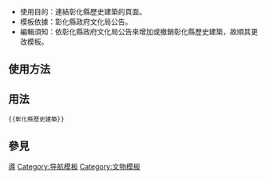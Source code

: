 <includeonly><!-- 在這裡加入模板的保護標識 --></includeonly><noinclude>{{template doc page viewed directly}}</noinclude>
<!-- 在本行下編輯模板說明 -->
*使用目的：連結彰化縣歷史建築的頁面。
*模板依據：彰化縣政府文化局公告。
*編輯須知：依彰化縣政府文化局公告來增加或撤銷彰化縣歷史建築，故順其更改模板。
==使用方法==

== 用法 ==
<pre>
{{彰化縣歷史建築}}
</pre>
== 參見 ==

<includeonly>
<!-- 本行下加入模板的分類 -->
[[Category:台灣文化資產模板|導]]
[[Category:导航模板]]
[[Category:文物模板]]
<!-- 本行下加入模板的跨語言鏈接 -->

</includeonly>